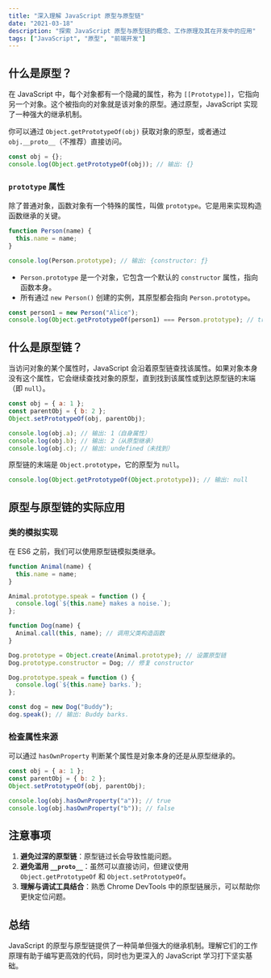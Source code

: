 ```yaml
---
title: "深入理解 JavaScript 原型与原型链"
date: "2021-03-18"
description: "探索 JavaScript 原型与原型链的概念、工作原理及其在开发中的应用"
tags: ["JavaScript", "原型", "前端开发"]
---
```


## 什么是原型？

在 JavaScript 中，每个对象都有一个隐藏的属性，称为 `[[Prototype]]`，它指向另一个对象。这个被指向的对象就是该对象的原型。通过原型，JavaScript 实现了一种强大的继承机制。

你可以通过 `Object.getPrototypeOf(obj)` 获取对象的原型，或者通过 `obj.__proto__`（不推荐）直接访问。

```javascript
const obj = {};
console.log(Object.getPrototypeOf(obj)); // 输出: {}
```

### `prototype` 属性

除了普通对象，函数对象有一个特殊的属性，叫做 `prototype`。它是用来实现构造函数继承的关键。

```javascript
function Person(name) {
  this.name = name;
}

console.log(Person.prototype); // 输出: {constructor: ƒ}
```

- `Person.prototype` 是一个对象，它包含一个默认的 `constructor` 属性，指向函数本身。
- 所有通过 `new Person()` 创建的实例，其原型都会指向 `Person.prototype`。

```javascript
const person1 = new Person("Alice");
console.log(Object.getPrototypeOf(person1) === Person.prototype); // true
```

## 什么是原型链？

当访问对象的某个属性时，JavaScript 会沿着原型链查找该属性。如果对象本身没有这个属性，它会继续查找对象的原型，直到找到该属性或到达原型链的末端（即 `null`）。

```javascript
const obj = { a: 1 };
const parentObj = { b: 2 };
Object.setPrototypeOf(obj, parentObj);

console.log(obj.a); // 输出: 1（自身属性）
console.log(obj.b); // 输出: 2（从原型继承）
console.log(obj.c); // 输出: undefined（未找到）
```

原型链的末端是 `Object.prototype`，它的原型为 `null`。

```javascript
console.log(Object.getPrototypeOf(Object.prototype)); // 输出: null
```

## 原型与原型链的实际应用

### 类的模拟实现

在 ES6 之前，我们可以使用原型链模拟类继承。

```javascript
function Animal(name) {
  this.name = name;
}

Animal.prototype.speak = function () {
  console.log(`${this.name} makes a noise.`);
};

function Dog(name) {
  Animal.call(this, name); // 调用父类构造函数
}

Dog.prototype = Object.create(Animal.prototype); // 设置原型链
Dog.prototype.constructor = Dog; // 修复 constructor

Dog.prototype.speak = function () {
  console.log(`${this.name} barks.`);
};

const dog = new Dog("Buddy");
dog.speak(); // 输出: Buddy barks.
```

### 检查属性来源

可以通过 `hasOwnProperty` 判断某个属性是对象本身的还是从原型继承的。

```javascript
const obj = { a: 1 };
const parentObj = { b: 2 };
Object.setPrototypeOf(obj, parentObj);

console.log(obj.hasOwnProperty("a")); // true
console.log(obj.hasOwnProperty("b")); // false
```

## 注意事项

1. **避免过深的原型链**：原型链过长会导致性能问题。
2. **避免滥用 `__proto__`**：虽然可以直接访问，但建议使用 `Object.getPrototypeOf` 和 `Object.setPrototypeOf`。
3. **理解与调试工具结合**：熟悉 Chrome DevTools 中的原型链展示，可以帮助你更快定位问题。

## 总结

JavaScript 的原型与原型链提供了一种简单但强大的继承机制。理解它们的工作原理有助于编写更高效的代码，同时也为更深入的 JavaScript 学习打下坚实基础。
